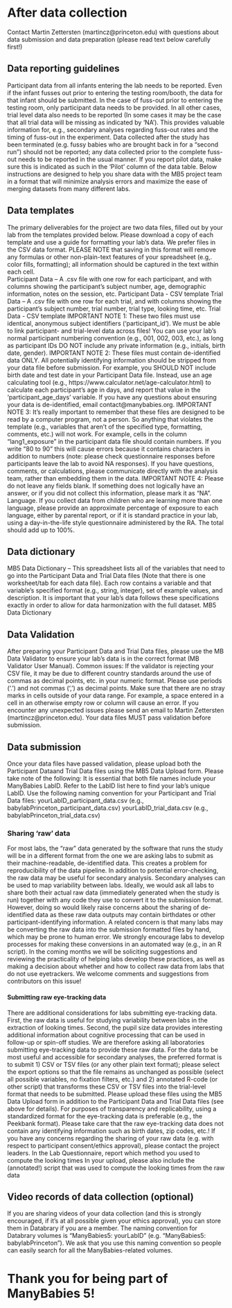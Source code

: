 # After data collection

Contact Martin Zettersten (martincz@princeton.edu) with questions about data submission and data preparation (please read text below carefully first!)

## Data reporting guidelines
Participant data from all infants entering the lab needs to be reported. Even if the infant fusses out prior to entering the testing room/booth, the data for that infant should be submitted. In the case of fuss-out prior to entering the testing room, only participant data needs to be provided. In all other cases, trial level data also needs to be reported (In some cases it may be the case that all trial data will be missing as indicated by ‘NA’).  This provides valuable information for, e.g., secondary analyses regarding fuss-out rates and the timing of fuss-out in the experiment. Data collected after the study has been terminated (e.g. fussy babies who are brought back in for a “second run”) should not be reported; any data collected prior to the complete fuss-out needs to be reported in the usual manner. If you report pilot data, make sure this is indicated as such in the ‘Pilot’ column of the data table. 
Below instructions are designed to help you share data with the MB5 project team in a format that will minimize analysis errors and maximize the ease of merging datasets from many different labs. 

## Data templates
The primary deliverables for the project are two data files, filled out by your lab from the templates provided below. Please download a copy of each template and use a guide for formatting your lab’s data.  We prefer files in the CSV data format. PLEASE NOTE that saving in this format will remove any formulas or other non-plain-text features of your spreadsheet (e.g,. color fills, formatting); all information should be captured in the text within each cell.  
Participant Data – A .csv file with one row for each participant, and with columns showing the participant’s subject number, age, demographic information, notes on the session, etc. 
Participant Data - CSV template
Trial Data – A .csv file with one row for each trial, and with columns showing the participant’s subject number, trial number, trial type, looking time, etc. 
Trial Data - CSV template
IMPORTANT NOTE 1: These two files must use identical, anonymous subject identifiers (‘participant_id’). We must be able to link participant- and trial-level data across files! You can use your lab’s normal participant numbering convention (e.g., 001, 002, 003, etc.), as long as participant IDs DO NOT include any private information (e.g., initials, birth date, gender). 
IMPORTANT NOTE 2: These files must contain de-identified data ONLY. All potentially identifying information should be stripped from your data file before submission. For example, you SHOULD NOT include birth date and test date in your Participant Data file. Instead, use an age calculating tool (e.g., https://www.calculator.net/age-calculator.html) to calculate each participant’s age in days, and report that value in the ‘participant_age_days’ variable. If you have any questions about ensuring your data is de-identified, email contact@manybabies.org.
IMPORTANT NOTE 3: It’s really important to remember that these files are designed to be read by a computer program, not a person. So anything that violates the template (e.g., variables that aren’t of the specified type, formatting, comments, etc.) will not work. For example, cells in the column "lang1_exposure" in the participant data file should contain numbers. If you write "80 to 90" this will cause errors because it contains characters in addition to numbers (note: please check questionnaire responses before participants leave the lab to avoid NA responses). If you have questions, comments, or calculations, please communicate directly with the analysis team, rather than embedding them in the data.
IMPORTANT NOTE 4: Please do not leave any fields blank. If something does not logically have an answer, or if you did not collect this information, please mark it as “NA”. 
Language. If you collect data from children who are learning more than one language, please provide an approximate percentage of exposure to each language, either by parental report, or if it is standard practice in your lab, using a day-in-the-life style questionnaire administered by the RA. The total should add up to 100%. 

## Data dictionary
MB5 Data Dictionary – This spreadsheet lists all of the variables that need to go into the Participant Data and Trial Data files (Note that there is one worksheet/tab for each data file). Each row contains a variable and that variable’s specified format (e.g., string, integer), set of example values, and description. It is important that your lab’s data follows these specifications exactly in order to allow for data harmonization with the full dataset.
MB5 Data Dictionary

## Data Validation
After preparing your Participant Data and Trial Data files, please use the MB Data Validator to ensure your lab’s data is in the correct format (MB Validator User Manual). 
Common issues: 
If the validator is rejecting your CSV file, it may be due to different country standards around the use of commas as decimal points, etc. in your numeric format. Please use periods (‘.’) and not commas (‘,’) as decimal points. 
Make sure that there are no stray marks in cells outside of your data range. For example, a space entered in a cell in an otherwise empty row or column will cause an error.
If you encounter any unexpected issues please send an email to Martin Zettersten (martincz@princeton.edu). Your data files MUST pass validation before submission.

## Data submission 
Once your data files have passed validation, please upload both the Participant Dataand Trial Data files using the MB5 Data Upload form. Please take note of the following: 
It is essential that both file names include your ManyBabies LabID. Refer to the LabID list here to find your lab’s unique LabID.
Use the following naming convention for your Participant and Trial Data files: 
yourLabID_participant_data.csv (e.g., babylabPrinceton_participant_data.csv)
yourLabID_trial_data.csv (e.g., babylabPrinceton_trial_data.csv)

### Sharing ‘raw’ data
For most labs, the “raw” data generated by the software that runs the study will be in a different format from the one we are asking labs to submit as their machine-readable, de-identified data. This creates a problem for reproducibility of the data pipeline. In addition to potential error-checking, the raw data may be useful for secondary analysis. Secondary analyses can be used to map variability between labs. Ideally, we would ask all labs to share both their actual raw data (immediately generated when the study is run) together with any code they use to convert it to the submission format. However, doing so would likely raise concerns about the sharing of de-identified data as these raw data outputs may contain birthdates or other participant-identifying information. A related concern is that many labs may be converting the raw data into the submission formatted files by hand, which may be prone to human error. We strongly encourage labs to develop processes for making these conversions in an automated way (e.g., in an R script). In the coming months we will be soliciting suggestions and reviewing the practicality of helping labs develop these practices, as well as making a decision about whether and how to collect raw data from labs that do not use eyetrackers. We welcome comments and suggestions from contributors on this issue!  

#### Submitting raw eye-tracking data
There are additional considerations for labs submitting eye-tracking data. First, the raw data is useful for studying variability between labs in the extraction of looking times. Second, the pupil size data provides interesting additional information about cognitive processing that can be used in follow-up or spin-off studies. We are therefore asking all laboratories submitting eye-tracking data to provide these raw data. For the data to be most useful and accessible for secondary analyses, the preferred format is to submit 1) CSV or TSV files (or any other plain text format); please select the export options so that the file remains as unchanged as possible (select all possible variables, no fixation filters, etc.) and 2) annotated R-code (or other script) that transforms these CSV or TSV files into the trial-level format that needs to be submitted. 
Please upload these files using the MB5 Data Upload form in addition to the Participant Data and Trial Data files (see above for details). For purposes of transparency and replicability, using a standardized format for the eye-tracking data is preferable (e.g., the Peekbank format). Please take care that the raw eye-tracking data does not contain any identifying information such as birth dates, zip codes, etc.! If you have any concerns regarding the sharing of your raw data (e.g. with respect to participant consent/ethics approval), please contact the project leaders.
In the Lab Questionnaire, report which method you used to compute the looking times
In your upload, please also include the (annotated!) script that was used to compute the looking times from the raw data

## Video records of data collection (optional)
If you are sharing videos of your data collection (and this is strongly encouraged, if it’s at all possible given your ethics approval), you can store them in Databrary if you are a member. The naming convention for Databrary volumes is “ManyBabies5: yourLabID” (e.g. “ManyBabies5: babylabPrinceton”). We ask that you use this naming convention so people can easily search for all the ManyBabies-related volumes. 

# Thank you for being part of ManyBabies 5! {-}
